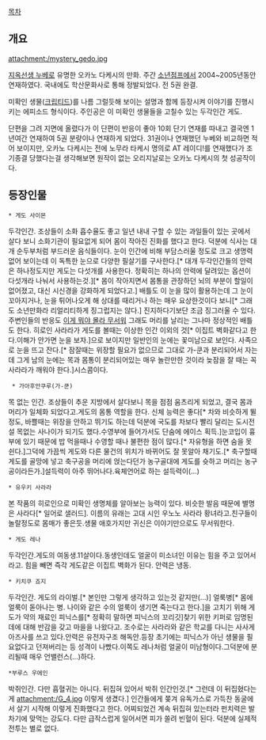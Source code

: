 [[목차]]

== 개요 ==
attachment:/mystery_gedo.jpg

[[지옥선생 누베]]로 유명한 오카노 다케시의 만화. 주간 [[소년점프]]에서 2004~2005년동안 연재하였다. 국내에도 학산문화사로 통해 정발되었다. 전 5권 완결.

미확인 생물([[크립티드]])를 나름 그럴듯해 보이는 설명과 함께 등장시켜 이야기를 진행시키는 에피소드 형식이다. 주인공은 이 미확인 생물들을 고칠수 있는 두각인간 게도.

단편을 그려 지면에 올렸다가 이 단편이 반응이 좋아 10회 단기 연재를 따내고 결국엔 1년여간 연재하여 5권 분량이나 연재하게 되었다. 31권이나 연재했던 누베와 비교하면 적어 보이지만, 오카노 다케시는 전에 노무라 타케시 명의로 AT 레이디!를 연재했다가 조기종결 당했다는걸 생각해보면 원작이 없는 오리지날로는 오카노 다케시의 첫 성공작이다.

== 등장인물 ==
 * 게도 사이몬 
두각인간. 조상들이 소화 흡수율도 좋고 일년 내내 구할 수 있는 과일들이 있는 곳에서 살다 보니 소화기관이 필요없게 되어 몸이 작아진 진화를 했다고 한다. 덕분에 식사는 대개 순두부처럼 부드러운 음식들이다. 눈이 인간에 비해 부담스러울 정도로 크고 생명력 없어 보이는데 이 독특한 눈으로 다양한 필살기를 구사한다.[* 대개 두각인간들의 안력은 하나정도지만 게도는 다섯개를 사용한다. 정확히는 하나의 안력에 달려있는 옵션이 다섯개라 나눠서 사용하는것.][* 몸이 작아지면서 몸통을 관장하던 뇌의 부분이 할일이 없어졌고, 대신 시신경을 강화하게 되었다고.] 배틀도 이 눈을 많이 활용하는데 그 눈이 꼬아지거나, 눈을 튀어나오게 해 상대를 때리거나 하는 매우 요상한것이다 보니[* 그래도 소년만화라 리얼리티하게 징그럽지는 않다.] 진지하다기보단 조금 징그러울 수 있다. 주변인들의 반응도 [[이게 뭐야 몰라 무서워]] 그래도 머리를 날리는 그나마 정상적인 배틀도 한다. 히로인 사라라가 게도를 볼때는 이상한 인간 이외의 것[* 이집트 벽화같다고 한다.이해가 안가면 눈을 보자.]으로 보이지만 일반인의 눈에는 꽃미남으로 보인다. 사족으로 눈을 뜨고 잔다.[* 잠잘때는 위장할 필요가 없으므로 그대로 가-쿤과 분리되어서 자는데 그게 남의 눈에는 목과 몸통이 분리되어있는 매우 놀란만한 것이라 늦잠을 잘 때는 꼭 사라라가 깨워야 한다.]시스콤이다.

  * 가아후안쿠루(가-쿤) 
목 없는 인간. 조상들이 추운 지방에서 살다보니 목을 점점 움츠리게 되었고, 결국 몸과 머리가 일체화 되었다고.게도의 몸통 역할을 한다. 신체 능력은 좋다[* 차와 비슷하게 뛸 정도, 바쁠때는 위장을 안하고 뛰기도 하는데 덕분에 국도를 차보다 빨리 달리는 도시전설 목없는 사나이가 되기도 했다.수영부에 들어가서도 단숨에 에이스 획득.]눈코입이 흉부에 있기 때문에 밥 먹을때나 수영할 때나 불편한 점이 많다.[* 자유형을 하면 숨을 못쉰다.]그덕에 가끔씩 게도와 다른 물건의 위치가 바뀌어도 잘 못알아 채기도.[* 축구할때 게도를 골망에 넣고 축구공을 머리에 얹는다던가 농구골대에 게도를 슛하고 머리는 농구공이라든가.]설득력이 아주 뛰어나다.육체언어로 하는 설득력이(...)

 * 유우키 사라라
본 작품의 히로인으로 미확인 생명체를 알아보는 능력이 있다. 비슷한 발음 때문에 별명은 사라다[* 일어로 샐러드]. 이름의 유래는 고대 시인 우노노 사라라 황녀라고.친구들이 놀랄정도로 몸매가 좋은듯.생물 애호가지만 귀신은 이야기만으로도 무서워한다. 


 * 게도 레나
두각인간.게도의 여동생.11살이다.동생인데도 얼굴이 미소녀인 이유는 힘을 주고 있어서라고. 힘을 빼면 즉각 게도같은 이집트 벽화가 된다. 안력은 냉동. 

 * 키치쿠 죠지
두각인간. 게도의 라이벌.[* 본인만 그렇게 생각하고 있는것 같지만(...)] 얼룩병[* 몸에 얼룩이 돋아나는 병. 나이와 같은 수의 얼룩이 생기면 죽는다고 한다.]을 고치기 위해 게도가 약의 재료인 피닉스를[* 정확히 말하면 피닉스의 꼬리깃]찾기 위한 키퍼로 임명된데에 대해 반감을 갖고 마을을 나왔다고. 조수로는 사라라와 같은 학교를 다니는 사사게 아즈사를 쓰고 있다.안력은 유전자구조 해독안.등장 초기에는 피닉스가 아닌 생물을 필요없다고 던져버리는 등 성격이 나빴다.이쪽도 레나처럼 얼굴이 미남형이다.그덕분에 분리될때 매우 언밸런스(...)하다.

 *부루스 우에인
박쥐인간. 다만 흡혈귀는 아니다. 뒤집혀 있어서 박쥐 인간인것.[* 그런데 이 뒤집혔다는게 attachment:/G_4.jpg 이렇게 생겼다.] 인간들에게 쫒겨 유독가스로 가득찬 동굴에서 살기 시작해 이렇게 진화했다고 한다. 어찌되었건 계속 뒤집혀 있는터라 펀치력은 발차기에 맞먹는 강도다. 다만 급작스럽게 일어서면 피가 쏠려 빈혈이 된다. 덕분에 실제적 전투는 별로 없다.
